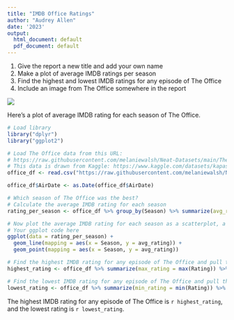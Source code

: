```yaml
---
title: "IMDB Office Ratings"
author: "Audrey Allen"
date: '2023'
output:
  html_document: default
  pdf_document: default
---
```

1. Give the report a new title and add your own name
2. Make a plot of average IMDB ratings per season
3. Find the highest and lowest IMDB ratings for any episode of The Office
4. Include an image from The Office somewhere in the report

![](https://i.pinimg.com/564x/53/90/7f/53907f287c469f9db37731697f21712c.jpg)

Here's a plot of average IMDB rating for each season of The Office.
```r
# Load library
library("dplyr")
library("ggplot2")

# Load The Office data from this URL:
# https://raw.githubusercontent.com/melaniewalsh/Neat-Datasets/main/TheOfficeIMDBPerEpisode.csv
# This data is drawn from Kaggle: https://www.kaggle.com/datasets/kapastor/the-office-imdb-ratings-per-episode
office_df <- read.csv("https://raw.githubusercontent.com/melaniewalsh/Neat-Datasets/main/TheOfficeIMDBPerEpisode.csv")

office_df$AirDate <- as.Date(office_df$AirDate)

# Which season of The Office was the best?
# Calculate the average IMDB rating for each season
rating_per_season <- office_df %>% group_by(Season) %>% summarize(avg_rating = mean(Rating))

# Now plot the average IMDB rating for each season as a scatterplot, a line plot, or both
# Your ggplot code here
ggplot(data = rating_per_season) +
  geom_line(mapping = aes(x = Season, y = avg_rating)) +
  geom_point(mapping = aes(x = Season, y = avg_rating))
```

```r
# Find the highest IMDB rating for any episode of The Office and pull the value
highest_rating <- office_df %>% summarize(max_rating = max(Rating)) %>% pull(max_rating)

# Find the lowest IMDB rating for any episode of The Office and pull the value
lowest_rating <- office_df %>% summarize(min_rating = min(Rating)) %>% pull(min_rating)
```

The highest IMDB rating for any episode of The Office is `r highest_rating`, and the lowest rating is `r lowest_rating`.
